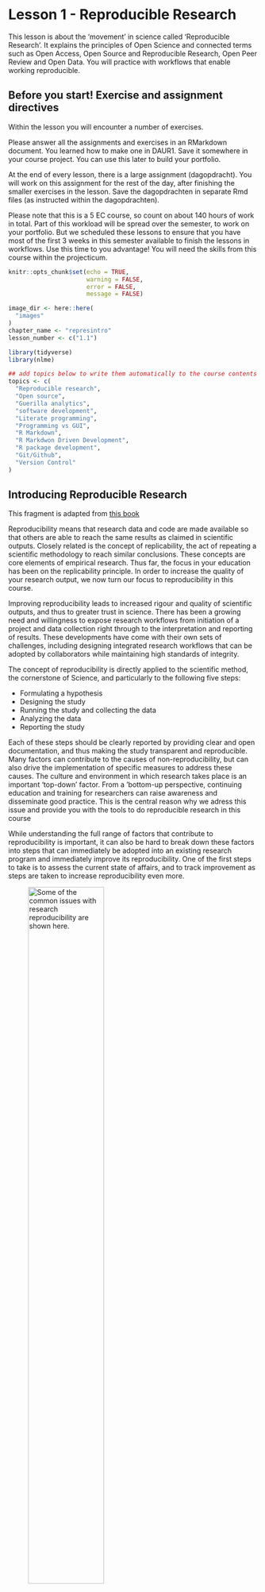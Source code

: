 # Lesson 1 - Reproducible Research {#represintro}

This lesson is about the 'movement' in science called 'Reproducible Research'. It explains the principles of Open Science and connected terms such as Open Access, Open Source and Reproducible Research, Open Peer Review and Open Data. You will practice with workflows that enable working reproducible.

## Before you start! Exercise and assignment directives
Within the lesson you will encounter a number of exercises. 

Please answer all the assignments and exercises in an RMarkdown document. You learned how to make one in DAUR1. Save it somewhere in your course project. You can use this later to build your portfolio.

At the end of every lesson, there is a large assignment (dagopdracht). You will work on this assignment for the rest of the day, after finishing the smaller exercises in the lesson. Save the dagopdrachten in separate Rmd files (as instructed within the dagopdrachten).

Please note that this is a 5 EC course, so count on about 140 hours of work in total. Part of this workload will be spread over the semester, to work on your portfolio. But we scheduled these lessons to ensure that you have most of the first 3 weeks in this semester available to finish the lessons in workflows. Use this time to you advantage! You will need the skills from this course within the projecticum. 


```r
knitr::opts_chunk$set(echo = TRUE,
                      warning = FALSE,
                      error = FALSE,
                      message = FALSE)

image_dir <- here::here(
  "images"
)
chapter_name <- "represintro"
lesson_number <- c("1.1")

``` 

```r
library(tidyverse)
library(nlme)
```

```r
## add topics below to write them automatically to the course contents table
topics <- c(
  "Reproducible research",
  "Open source",
  "Guerilla analytics",
  "software development",
  "Literate programming",
  "Programming vs GUI",
  "R Markdown",
  "R Markdwon Driven Development",
  "R package development",
  "Git/Github",
  "Version Control"
)


```

## Introducing Reproducible Research

This fragment is adapted from [this book](https://book.fosteropenscience.eu/en/02OpenScienceBasics/04ReproducibleResearchAndDataAnalysis.html)

Reproducibility means that research data and code are made available so that others are able to reach the same results as claimed in scientific outputs. Closely related is the concept of replicability, the act of repeating a scientific methodology to reach similar conclusions. These concepts are core elements of empirical research. Thus far, the focus in your education has been on the replicability principle. In order to increase the quality of your research output, we now turn our focus to reproducibility in this course.

Improving reproducibility leads to increased rigour and quality of scientific outputs, and thus to greater trust in science. There has been a growing need and willingness to expose research workflows from initiation of a project and data collection right through to the interpretation and reporting of results. These developments have come with their own sets of challenges, including designing integrated research workflows that can be adopted by collaborators while maintaining high standards of integrity.

The concept of reproducibility is directly applied to the scientific method, the cornerstone of Science, and particularly to the following five steps:

 - Formulating a hypothesis
 - Designing the study
 - Running the study and collecting the data
 - Analyzing the data
 - Reporting the study

Each of these steps should be clearly reported by providing clear and open documentation, and thus making the study transparent and reproducible. Many factors can contribute to the causes of non-reproducibility, but can also drive the implementation of specific measures to address these causes. The culture and environment in which research takes place is an important 'top-down' factor. From a 'bottom-up perspective, continuing education and training for researchers can raise awareness and disseminate good practice. This is the central reason why we adress this issue and provide you with the tools to do reproducible research in this course

While understanding the full range of factors that contribute to reproducibility is important, it can also be hard to break down these factors into steps that can immediately be adopted into an existing research program and immediately improve its reproducibility. One of the first steps to take is to assess the current state of affairs, and to track improvement as steps are taken to increase reproducibility even more. 

![Some of the common issues with research reproducibility are shown here.](https://book.fosteropenscience.eu/en/Images/image_2.png){ width=60%}

[Click for Source: Symposium report, October 2015. Reproducibility and reliability of biomedical research: improving research  practice](https://acmedsci.ac.uk/viewFile/56314e40aac61.pdf)

### Open Science

Open Science is the practice of science in such a way that others can collaborate and contribute, where research data, lab notes and other research processes are freely available, under terms that enable reuse, redistribution and reproduction of the research and its underlying data and methods (FOSTER Open Science Definition). In a nutshell, Open Science is transparent and accessible knowledge that is shared and developed through collaborative networks (Vicente-Sáez & Martínez-Fuentes 2018).

Open Science is about increased rigour, accountability, and reproducibility for research. It is based on the principles of inclusion, fairness, equity, and sharing, and ultimately seeks to change the way research is done, who is involved and how it is valued. It aims to make research more open to participation, review/refutation, improvement and (re)use for the world to benefit.

### Why do we need Reproducible (Open) Science?

 >- To assess validity of science and methods we need access to data, methods and conclusions
 >- To learn from choices other researchers made
 >- To learn from omissions, mistakes or errors
 >- To prevent publication bias (also negative results will be available in reproducible research)
 >- To be able to re-use and/or synthesize data (from many and diverse sources)
 >- To have access to it all!
 
If you think this is really cool and want to know a lot more, here is the <p style="font-size:14px">[Nature Collection on this topic](https://www.nature.com/collections/prbfkwmwvz)</p>
 
### The _GUI problem_

Most people would agree that this seems to be a good practice. Let's all do open science! However, many people use GUI based software (graphical user interface). Citing Wikipedia, this is a *"user interface that allows users to interact with electronic devices through graphical icons and audio indicator such as primary notation, instead of text-based user interfaces, typed command labels or text navigation."* So basically, any program that you use by clicking around in menu's, or using voice control etc, for data science this could for instance be SPSS (you used it in BID-dataverwerking) or Excel.

However, how would you 'describe' the steps of an analysis or creation of a graph when you use GUI based software? 

```r
knitr::include_graphics(
  file.path(
    image_dir,
    "messy_steps.jpg"
  )
)
```

<p style="font-size:14px">**The file "./Rmd/steps_to_graph_from_excel_file.html" shows you how to do this using the programming language R. In webinar part 3, we will revisit this example.</p>

Maybe ~~videotape~~ tiktok-record your process and add .mp4 to your paper? Type out every step in a Word document? Both options seem rather silly. This is actually really hard!

_"In fact, you can only do this sensibly using code, so it is (basically) impossible in a GUI"_**


### What you need for replication

To replicate a scientific study we need at least:

 > - Scientific context, research questions and state of the art [<mark>P<mark/>]
 > - (Experimental) model or characteristics of population or matter studied [<mark>P</mark>]
 > - Data that was generated and corresponding meta data [<mark>D</mark>, _C_]
 > - **Exact** (experimental) design of the study [<mark>P</mark>, _D_, <mark>C</mark>]
 > - Exploratory data analysis of the data [_P_, <mark>C</mark>]
 > - **Exact** methods that were used to conduct any formal inference [_P_, <mark>C</mark>]
 > - Model diagnostics [_C_]
 > - Interpretations of the (statistical) model results/model fitting process [_P_, _C_]
 > - Conclusions and academic scoping of the results [<mark>P</mark>, _C_]
 > - **Access to all of the above** [<mark>OAcc, OSrc</mark>]


<p style="font-size:14px">$P = Publication$, $D = Data$, $C = Code$, $OAcc = Open\ Access$, $OSrc = Open\ Source$ </p> 

So we can conclude that 

$Reproducible\ (Open)\ Science = P + D + C + OAcc + OSrc$
and 

### hydroxychloroquine example

Is (hydroxy)chloroquine really an option for treating COVID-19?
As you probably know, hydroxychloroquine was repeatedly touted as a promising cure for COVID-19 by US President Donald Trump in 2020. 

```r
knitr::include_graphics(
  file.path(
    image_dir,
    "trump_chloroquine.png"
  )
)
```

<p style="font-size:14px">https://www.washingtonpost.com/politics/2020/04/07/trumps-promotion-hydroxychloroquine-is-almost-certainly-about-politics-not-profits/</p>


But how are we really doing with (hydroxy)chloroquine as a treatment for COVID-19?

```r
knitr::include_graphics(
  file.path(
    image_dir,
    "lancet_covid.png"
  )
)

```

<p style="font-size:14px">https://www.thelancet.com/journals/lancet/article/PIIS0140-6736(20)31180-6/fulltext</p>

<div class="question">
##### exercise 1

**Answer the following questions (and save in your Rmarkdown file!)**

a) What was the reason for retracting this [paper](https://www.thelancet.com/journals/lancet/article/PIIS0140-6736(20)31180-6/fulltext)?

```r
# <p style="font-size:18px">_"Our independent peer reviewers informed us that Surgisphere would not transfer the full dataset, client contracts, and the full ISO audit report to their servers for analysis as such transfer would violate client agreements and confidentiality requirements"_</p>
# 
#  - Company Surgisphere ('data owner') did not share raw data
#  - At time of publication (raw) data and analysis (code) was not included in the manuscript
#  - The authors initiated the retract
# 
# <p style="font-size:14px">https://www.sciencemag.org/news/2020/06/two-elite-medical-journals-retract-coronavirus-papers-over-data-integrity-questions</p>
```

 B) Why is the retraction in itself a problem?

```r
 # >- Scientific conclusions get picked up by the media, retracting statements is difficult
 # >- The credibility of the Journal, the researchers and the affiliated institutions are at stake (people got sacked over this!)
 # >- Clinical studies to hydroxy(choloroquine) were halted because of this paper 
 # >- The credibility of the company Surgisphere is at stake (they should have prevented this...)
 # >- The credibility of Science as a whole is at stake ('in the eye of the beholder')
```

 C)  In the sense that we defined above, does The Lancet adhere to Reproducible (Open) Science? Why does it / Why not, what is missing?

</div>

Would the Lancet have adopted the Reproducible (Open) Science framework:

 >- There would have been no publication, so no retraction necessary
 >- The manuscript of this paper would not even have made it through the first check round
 >- All data, code, methods and conclusions would have been submitted
 >- This would have enabled a complete and thorough peer-review process that includes replication of (part of) the data analysis of the study
 >- Focus should be on the data and methods, not on the academic narratives and results ...
 >- In physics and bioinformatics this is already common practice



## Data, methods and logic {.build}

So in order to perform Reproducible Open Science we need to make a full connection between the data, the analysis and the narratives (the conclusions, the 'story', etc.)
In *[Brown, Kaiser & Allison, PNAS, 2018](https://doi.org/10.1073/pnas.1708279115)*
We read:

"...in science, three things matter:

 >1. the data, 
 >1. the methods used to collect the data [...], and 
 >1. the logic connecting the data and methods to conclusions,

everything else is a distraction."

So what happens if we do not adhere to this principle?

```r
knitr::include_graphics(
  file.path(
    image_dir,
    "gollum_climbing.jpg"
  )
)
```

### Why using Excel for Biology is a bad idea
When you use Excel for data collection and especially for genetics and genomics studies, you risk losing and/or messing up your data. This is mainly due to the 'autoformatting' in Excel, but other problems could occur as well. This is nicely adressed in this [paper:](https://genomebiology.biomedcentral.com/articles/10.1186/s13059-016-1044-7). The authors show, through an automated workflow, that many Excel files used for genomics studies, and that were supplied as supplementary materials to a publication contain, 'autoformatted' (read _changed_) gene names. 

In itself this 'autoformatting' is problematic enough, but when you have data containing time series or dates, things start to become really problematic when you use Excel.

Also, if only one record in a whole Excel file is changed to the wrong data-type, R and other tools will parse this column most likely as a character. This stresses the need for thouroughly checking your data types, especially after importing Excel files into R.

We will practice a bit to see this happening live in an Exercise 

<div class="question">

##### exercise 1

**Reading a strangly formatted column from an Excel file**

 A) From within R, try downloading the following file: 
 http://genesdev.cshlp.org/content/suppl/2009/06/11/gad.1806309.DC1/FancySuppTable2.xls
 B) What problems do you encounter, when trying to import this Excel file using `{readxl}`?
 C) Perform a manual download of this file by going [here:](http://genesdev.cshlp.org/content/suppl/2009/06/11/gad.1806309.DC1). You need the file under the link `Supp Table 2.xls`
 D) Why is manually downloading this file a problem with regard to open science?
 E) Import the manually downloaded Excel file into R 
 F) Open the file and compare the contents of the file to the Supplementary table shown [here](https://genomebiology.biomedcentral.com/articles/10.1186/s13059-016-1044-7#Sec1). What do you observe? Why do you think this is happening?
 G) Look at this article in the Microsoft help: https://support.microsoft.com/en-us/office/stop-automatically-changing-numbers-to-dates-452bd2db-cc96-47d1-81e4-72cec11c4ed8
 H) Change the column `Example Gene Name Conversion` in the file 
[here:](http://genesdev.cshlp.org/content/suppl/2009/06/11/gad.1806309.DC1) to text. 
 I) Change the column named `GENE SYMBOL` in [this file](http://genesdev.cshlp.org/content/suppl/2009/11/03/23.21.2484.DC2/Bilodeau_Supp_Table_11.xls) to text.
 J) Now try to find the wrongly converted gene called `40059` in this data file
 H) On the basis of your observations in this exercise: what are your conclusions about using Excel. How could you make the use of Excel _safer_ for data collection and analysis? What would you recommend your peers? Write (in Rmd) a short recommendation on the safe use of Excel for data collection (min 200 words).

```r
url <- c("http://genesdev.cshlp.org/content/suppl/2009/06/11/gad.1806309.DC1/FancySuppTable2.xls")

download.file(
  url = url,
  destfile = "FancySuppTable2.xls"
  )

fancy_supp <- read_csv(
  here::here(
    "FancySuppTable2.xls"
  )
)


url2 <- c("http://genesdev.cshlp.org/content/suppl/2009/11/03/23.21.2484.DC2/Bilodeau_Supp_Table_11.xls")

download.file(
  url = url2,
  destfile = "bilodeau.xls"
  )

bilodeau_supp <- readxl::read_xls(
  here::here(
    "bilodeau.xls"
  )
)

# Error: 
#...\bilodeau.xls
#   libxls error: Unable to open file
```

</div>

<div class="rstudio-tip">
**TIPS** 
I always have difficulty remembering how to rotate axis labels in R. That is why I wrote an R package that has a convenient function. The package can be installed by running:
```
devtools::install_github("uashogeschoolutrecht/toolboxr")
## load the package
library(toolboxr)
```
The function you need from `{toolboxr}` is `rotate_axis_labels()`. Type
`?rotate_axis_labels()` in the R Console to see how to use this function. 

If you have any suggestions for a good convenience function to add to this package, create an issue on github.com for a feature request or clone/fork the repository, add the function you would like to add and create a pull request. You will learn how to take these steps in lesson 2 and 3.
</div>


<div class="question">

##### exercise 1

**c.elegans**

(Again: work out this exercise in your markdown file. You will need this later to put in your portfolio)

The data for this exercise was kindly supplied by J. Louter (INT/ILC) and was derived from an experiment in which adult _C.elegans_ nematodes were exposed to varying concentrations of different compounds. The variables `RawData` (the outcome - number of offspring counted as an integer value, after incubation time), `compName` (the generic name of the compound/chemical), the `compConcentration` (the concentration of the compound), and the `expType` are the most important variables in this dataset.

A typical analysis with this data would be to run a dose-response analysis using a log-logistic model with estimates for the maximal, the minimal, the IC50 concentration and the slope at IC50. We will not go into the details but a good package to run such computations and create graphs in R is the `{drc}` package. [See:](https://journals.plos.org/plosone/article?id=10.1371/journal.pone.0146021) [and:](https://cran.r-project.org/web/packages/drc/index.html). In the exercise below we will create some visualizations using `{ggplot2}`.

A) Review the following Excel file in the `./data/CE.LIQ.FLOW.062_Tidydata.xlsx`, by opening the file in Excel. See if you can spot anything peculiar about this file. Do not edit the file in any way. Just close it when you are done. (Annoyingly, Excel asks you to save your changes, even if you did not touch anything in the file: why is this cumbersome?)
 
B) Open the file in R, using the `{readxl}` package.
 
```r
celiqflow_062 <- readxl::read_xlsx(
  here::here(
    "data",
    "CE.LIQ.FLOW.062_Tidydata.xlsx"
  )
)
```

C) Inspect the data types of columns `RawData`, `compName` and `compConcentration`. What types would you expect from the experimental description above. Have the data types been correctly assigned during the importing of the data into R?

```r
names(celiqflow_062)
map(celiqflow_062, typeof)
```

D) Create a graph displaying a scatterplot for the `CE.LIQ.FLOW.062_Tidydata.xlsx` data, for the different compounds and the varying concentrations. Put the `compConcentration` on the x-axis, the `DataRaw` counts on the y-axis and assign a colour to each level in `compName`. Assign a different symbol (`shape = `) to each level in the `expType` variable. Try fixing the labels of the x-axis so that we can read them.



```r
celiqflow_062 %>%
  ggplot(aes(x = compConcentration, 
             y = RawData)) +
  geom_point(aes(colour = compName,
                 shape = expType)) +
  toolboxr::rotate_axis_labels("x", 45)
  
```

E) When creating the plot under C), what happened with the ordering of the x-axis labels. Explain why this happens. Look at the data-type of the `compConcentration` column in the data again to find a clue.

F) Correct the data-type of `compConcentration` to `numeric` and than look at the graph again. Use a log10 transformation on the x-axis to get a clear graph. Also, add a bit of `jitter` to the points in the graph so that points are not overlapping.  
```r

celiqflow_062 %>%
  mutate(compConcentration = as.numeric(compConcentration)) %>%
  ggplot(aes(x = log10(compConcentration + 0.001), 
             y = RawData)) +
  geom_point(aes(colour = compName,
                 shape = expType),
             position = position_jitter(w = 0.05, h = 0)) +
  toolboxr::rotate_axis_labels("x", 45)
```

Fill in:

  G) The positive control for this experiments is .....
  H) The negative control for this experiment is .....
  I) Think about how you would analyze this experiment to learn whether there is indeed an effect of different concentrations on offspring count and whether the different compounds have a different curve (IC50). Write down you analysis as a step-wise plan 
  J) Normalize the data for the `controlNegative` in such a way that the mean value for `controlNegative` is exactly equal to 1 and that all other values are expressed as a fraction thereof. Rerun your graphs with the normalized data. 
  H) Why would you want to take the step under J?

</div>

## When things go terribly wrong

In *[Brown, Kaiser & Allison, PNAS, 2018](https://doi.org/10.1073/pnas.1708279115)* we also read:

 "In one case, a group accidentally used reverse-coded variables, making their conclusions the opposite of what the data supported."

 "In another case, authors received an incomplete dataset because entire categories of data were missed; when corrected, the qualitative conclusions did not change, but the quantitative conclusions changed by a factor of >7"

These are common mistakes and if no checks or tests are build in than the conclusions from a study could be completely wrong. This does not only lead to bad science, it can be dangerous.

How would you mitigate such a risk?
We can start by doing everything we do in code via scripting. The preferred way to do this is, is by using literate programming such as is done when using RMarkdown. In this course we call this `RMarkdown driven development`

## Programming is essential for Reproducible (Open) Science
Because we can only connect the data, the methods used to collect the data and the narratives, so how the results were obtained, by using code. And we can create a script and multiple types of output from a single script by using RMarkdown, it is the perfect tool for enabling Open Resproducible research.

 >- Only programming an analysis (or creation of a graph) records every step
 >- The script(s) function as a (data) analysis journal 
 >- Code is the logic that connects the data and methods to conclusions 
 >- Learning to use a programming language takes time but pays of at the long run (for all of science)
 >- Using literate programming (RMarkdown), enables to connect everything together in a single script

**(Literate) programming is a way to connect narratives to data, methods and results**

```r
knitr::include_graphics(file.path(image_dir,"rmd_printscr.png"))
```

## A short example of Reproducible (Open) Science

<mark> XXX meer uitleg nodig, ze kennen repeated measures nog niet en dat tests gaan over het verklaren van variantie is meestal gemist </mark>

Assume we have the following question:

"Which of 4 types of chairs takes the least effort to arise from when seated in?"

We have the following setup:

 - 4 different types of chairs
 - 9 different subjects (probably somewhat aged)
 - Each subject is required to provide a score (from 6 to 20, 6 being very lightly strenuous, 20 being extremely strenuous) when arising from each of the 4 chairs. There is some 'wash-out' time in between the trials. The chair order is randomised.

To analyze this experiment statistically, the model would need to include: the rating score as the **measured (or dependent) variable**, the type of chair as the **experimental factor** and the subject as the **blocking factor**

#### Mixed effects models

A typical analysis method for this type of repeated measures design is a so-called 'multi-level' or also called 'mixed-effects' or 'hierarchical' models. An analysis method much used in clinical or biological scientific practice. 
 
You could also use one-way ANOVA but I will illustrate why this is not a good idea 

#### What do we minimally need, to replicate the science of this experiment? 

I will show:

 >- the data 
 >- an exploratory graph 
 >- a statistical model 
 >- the statistical model results
 >- a model diagnostic (logic why this is suitable model)
 >- some conclusions 
 
When preforming statistics, it is important to realize that no single model is the correct or best model. There are always multiple options and trade-offs to be made. The most important learning lesson here is: 

**"In the end it matters more that insight is provided into what assumptions were made for the experiment/the data/the subject and the model, and not so much as which model is best."**. The way to do this is, is _again_ with writing a script that records all the steps and choices made. 
 
In the next paragraph, I will try to show you of the power of (literate) programming to communicate such an analysis. 

<p style="font-size:14px">[Example reproduced from: Pinheiro and Bates, 2000, _Mixed-Effects Models in S and S-PLUS_, Springer, New York.](https://cran.r-project.org/web/packages/nlme/index.html)</p>
 
#### The data of the experiment

<p style="font-size:14px">[Wretenberg, Arborelius & Lindberg, 1993](https://doi.org/10.1080/00140139308967910)</p>
The data is available as a `data.frame` in the `{nlme}` package, which is a much valued R package for running multi-level statistical models. Below we import the data as a `tibble` (glorified `data.frame`) 

```r
library(nlme)
ergoStool %>% as_tibble()
```
<p style="font-size:18px">The `lme()` function is part of the [`{nlme}`](https://cran.r-project.org/web/packages/nlme/index.html) package for mixed effects modelling in R</p>

#### An exploratory graph
First step is (always) plot all the data that you have. Or, in case you have very much data, take a random sample and plot that. A scatter plot is a very good start. It provides you already with an idea on the spread of some variables (here we plot the dependent on the y-axis and some predictor variable on the x-axis). The seed is for reproducibility. Which function in the code below is dependent on a random number generator?
```r
set.seed(123)
plot_ergo <- ergoStool %>%
  ggplot(aes(x = reorder(Type, effort), y = effort)) + 
  geom_boxplot(colour = "darkgreen", outlier.shape = NA) + 
  geom_jitter(aes(colour = reorder(Subject, -effort)), 
              width = 0.2, size = 3) +
  scale_colour_manual(
    values = c(
      "red","blue", 
      "green", "darkblue", 
      "darkgreen", "purple", 
      "grey", "black", "darkgrey")
    ) +
  ylab("Effort (Borg scale score)") +
  xlab("Chair type") + 
  guides(colour=guide_legend(title="Subject id")) +
  theme_bw()
plot_ergo
```

<div class="question">
##### Exercise 1

**Mind the variability per subject, what do you see?**

 A) Can you say something about within-subject variability (note 'Minster Blue')?
 B) Can you say something about between-subject variability (note 'Mister Green', vs 'Mister Black')?
 C) Which chair type takes, on average the biggest effort to arise from?
 D) Looking at the code, why do you think the x-axis is not displaying the `Chair type` in a numeric order?
 
</div>

#### The statistical questions
When we look at the scientific question and the data, we can deduce a number of statistical questions

 1. Which chair type takes, on average the biggest effort to arise from?
 2. What model would best capture the variability we see in the data, how would we reflect for example the inter-personal variability we observed in the exercise above, in a model
 3. Do individual (within subject) differences play a role in appointing a average score to a chair type? (MEM, random effects)
 4. Does variability between subjects play a role in determining the 'best' chair type (ANOVA / MEM, confidence intervals)
 5. What numbers can we appoint to the questions above? Numbers in statistics are usually called parameters.

#### The statistical model 
Statistical models (in R) can be specified by a `model formula`. The left side of the formula is the dependent variable, the right side are the 'predictors'. Here we include a `fixed` and a `random` term to the model (as is common for mixed-effects models). The fixed and random terms in the model are terms that reflect here the randomization (over persons) and the inter-person variability we observe in the data.

```r
ergo_model <- lme(
  data = ergoStool, # the data to be used for the model
  fixed = effort ~ Type, # the dependent and fixed effects variables
  random = ~1 | Subject # random intercepts for Subject variable
)
```

We choose here to allow each volunteer to have its own curve, that has an intercept with the y axis. For sake of simplicity we assume the curves run parallel, so we assume a fixed slope. In more complicated designs we could also include a random slope, that allows the curves to vary in slope. This can be interpreted as that the effect of `Chair type` on `Effort` is not equal for each combination of Chair type and subject. 

Lets see if the assumption of fixed slope holds:
```r
plot_ergo_slopes <- ergoStool %>%
  ggplot(aes(x = reorder(Type, effort), y = effort)) + 
  geom_jitter(aes(colour = reorder(Subject, -effort)), 
              width = 0.2, size = 3) +
  geom_smooth(aes(group = Subject, colour = Subject), method = "lm", se = FALSE) +
  scale_colour_manual(
    values = c(
      "red","blue", 
      "green", "darkblue", 
      "darkgreen", "purple", 
      "grey", "black", "darkgrey")
    ) + 
  ylab("Effort (Borg scale score)") +
  xlab("Chair type") + 
  guides(colour=guide_legend(title="Subject id")) +
  theme_bw()
plot_ergo_slopes
```

What do you think? Is the assumption for a fixed slope defensible?

#### The statistical results
```r
result <- ergo_model %>% summary() 
result$tTable %>% as.data.frame() %>% knitr::kable()
```

#### Model diagnostics

 >- Diagnostics of a fitted model is the most important step in a statistical analysis
 >- In most scientific papers the details are lacking 
 >- Did the authors omit to perform this step? Or did they not report it?
 >- If you do not want to include it in your paper, put it in an appendix, or even better, online!
 
A residual plot shows the 'residual' error ('unexplained variance') after fitting the model. Under the Normality assumption standardized residuals should:
 
 >1. Be normally distributed around 0
 >1. Display no obvious 'patters'
 >1. Should display overall equal 'spread' above and below 0 ('assumption of equal variance')
 
#### Residual plot
```r
plot(ergo_model) ## type = 'pearson' (standardized residuals)
```

#### The conclusions in a plot
We will spend a whole lesson on creating 'publication worthy' graphs. Here is one that you could find a paper about the `ergoStool` experiment and the analysis we did above.
```r
# install.packages("ggsignif")
library(ggsignif)
p_values <- result$tTable %>% as.data.frame()
annotation_df <- data.frame(Type=c("T1", "T2"), 
                            start=c("T1", "T1"), 
                            end=c("T2", "T3"),
                            y=c(16, 14),
                            label=
                              paste("p-value:",
                              c(
                              formatC(
                                p_values$`p-value`[2], digits = 3),
                              formatC(
                                p_values$`p-value`[3], digits = 3)
                              )
                            )
                          )
                            
set.seed(123)
ergoStool %>%
  ggplot(aes(x = reorder(Type, effort), 
             y = effort)) + 
  geom_boxplot(colour = "darkgreen", 
               outlier.shape = NA) + 
  geom_jitter(aes(
    colour = reorder(Subject, -effort)), 
    width = 0.2, 
    size = 3) +
  scale_colour_manual(
    values = c(
      "red", "blue","green", 
      "darkblue", "darkgreen", 
      "purple", "grey", "black", 
      "darkgrey")) +
  ylab("Effort (Borg scale score)") +
  xlab("Chair type") + 
  guides(colour=guide_legend(title="Subject id")) +
  ylim(c(6,20)) +
  geom_signif(
    data=annotation_df,
    aes(xmin=start, 
    xmax=end, 
    annotations=label, 
    y_position=y),
    textsize = 5, vjust = -0.2,
    manual=TRUE) +
  theme_bw() -> plot_ergo
plot_ergo
```


## Example; The Open Science Framework [OSF](https://osf.io/)
To enable and facilitate the practice op Open Science, there are a number of organizations and foudations that support researchers. Below are a few examples. It is helpful to know about them if you are looking for places to get data, share data and code and to find good practices and examples.
```r
knitr::include_graphics(
  here::here(
    "images",
    "cos-shield.png")
)
```

$Reproducible\ Science = P + D + C + OAcc + OSrc$ 

**OSF has it all**

<p style="font-size:14px">$P = Publication$, $D = Data$, $C = Code$, $OAcc = Open\ Access$, $OSrc = Open\ Source$ </p> 

### OSF - Reproducible Project: Psychology

 >- 100 publications in Psychology journals
 >- Results from half of these publications could be reproduced
 >- Full access to P, D and C in [OSF](https://osf.io/ezcuj/)
 >- The publication is not published in an OAcc journal but:
 >- [The submitted manuscript is available in OSF](http://pps.sagepub.com/content/7/6/657.abstract)
 >- [The R code used is available in OSF](https://osf.io/fkmwg/)  
 
### Another journal that supports Open Science is F1000 Research
The journal can be found [here](https://f1000research.com/).
Have a look at the special Bioconductor channel: https://f1000research.com/gateways/bioconductor


## Dagopdracht: Open Peer Review
<div class="dagopdracht">

<mark>ASSIGNMENT; "Assing a reproducibility score for scientific literature"</mark> {-}

This exercise is about identifying reproducibility issues in a scientific publication. We use the criteria for reproduciblity that are publically available [via here](https://www.researchgate.net/deref/https%3A%2F%2Fwww.ripeta.com%2Fuploads%2F7%2F4%2F8%2F7%2F7487334%2Fripeta_approach_and_criteria_definitions.pdf)

| Transparency Criteria| Definition       | Response Type|
|---------|-------------------------------|----------|
|Study Purpose |A concise statement in the introduction of the article, often in the last paragraph, that establishes the reason the research was conducted. Also called the study objective.| Binary| 
|Data Availability Statement | A statement, in an individual section offset from the main body of text, that explains how or if one can access a study’s data. The title of the section may vary, but it must explicitly mention data; it is therefore distinct from a supplementary materials section.| Binary|
|Data Location | Where the article’s data can be accessed, either raw or processed.| Found Value|
|Study Location| Author has stated in the methods section where the study took place or the data’s country/region of origin.| Binary; Found Value|
|Author Review| The professionalism of the contact information that the author has provided in the manuscript.|Found Value|
|Ethics Statement | A statement within the manuscript indicating any ethical concerns, including the presence of sensitive data.|Binary|
|Funding Statement| A statement within the manuscript indicating whether or not the authors received funding for their research.|Binary|
Code Availability | Authors have shared access to the most updated code that they used in their study, including code used for analysis. |Binary|

**Table clarification** The `Transparency Criteria` are criteria you need to score the article of your choice for. Read them carefully and discuss with another course participant if you do not understand them. 
Each Tranparance criterion comes with a `Definition` that explains the criterion in more details. These descriptions are particularly helpful to understand what the criterium entails and what to look for in the article. The `Response Type` is the actual score  

In this assisgment you need to find a scientific article yourself, using PubMed or another database or repository. Use only **Open Access** articles. Having an article in hand, go over the table above and score the article according the criteria. **<mark>Be sure to select a primary article that presents a study using data from a experimental work </mark>**. This can be laboratory experiments or _in silico_ experiments. Reviews and meta analysis are not suitable for this assignment     

To guide your search you can choose between these topics

 - "Coronavirus / COVID-19"
 - "The effects of compound on an organism / Toxicology"
 - "The effectiveness of a drug or treatment in an animal study"
 - "The effects of a compound investigated in a cell or organoid system"
 
**TIPS**

 - If you do not know where to start your literature search start here: https://www.biorxiv.org/
 - This assignment is not about the topic you select, so try to do that quickly
 - You may want to cheat and select an article that scores TRUE on the `Data Availability Statement`, because that enables you to use the this article again in one of the next assignments.
 

To complete the assignment, execute activity A to G 
 
 - A) Initiate an empty RMarkdown file in your RStudio enviroment and provide author and title (after the title of this exercise)
 - B) Search for a primary Open Access article on one of the above listed topics, using Pubmed Central
 - C) Read the article diagonally to check if is indeed a primary article describing emperical scientific findings. 
 - D) Include the reference to this article in your Rmd file
 - E) Score the article on the basis of the above 'Repita' criteria
 - F) Write an Rmarkdown report on your findings, including the table above and some information about the article such as general aim, short methods and results. If data is available, try including some  
 - G) Store the source Rmd and knitted HTML in a folder called 'Rmd' in your course RStudio project. You will need it again later in the course
 
## <mark>Assignment</mark>

To complete this assignment you will have to follow steps A-

 - A) Using the [OSF website](https://osf.io/), select a project that addresses an aspect of the SARS-Cov-2 virus. 
 - B) Select a project that has a dataset and R-code shared in the project environment. 
 - C) Have a look at the code. Describe in your own words what the code intents to achieve.
 - D) In terms of readibility of the code, how would you grade (1(very bad)-5(very good)) the code available.
 - E) Download the code and the data to a new RStudio project
 - F) Run the script or code that is available to reproduce at least 1 figure
 - G) When you encounter errors or flaws in the script, try fixing them and record your changes.
 - H) Taken together on a scale from 1 (very hard) to 5 (very easy), how much effort did it take you to reproduce the visualization from the project, report or article
 - I) Generate an RMarkdown script that contains the details on the project you selected, the code you used to create the visualization and your score for reproducibility.


resource: https://www.researchgate.net/publication/340244621_Reproducibility_and_reporting_practices_in_COVID-19_preprint_manuscripts/fulltext/5e81f9fd92851caef4ae37ba/Reproducibility-and-reporting-practices-in-COVID-19-preprint-manuscripts.pdf

</div> 
 
#### Resources

https://www.displayr.com/what-is-reproducible-research/

https://book.fosteropenscience.eu/en/02OpenScienceBasics/04ReproducibleResearchAndDataAnalysis.html
